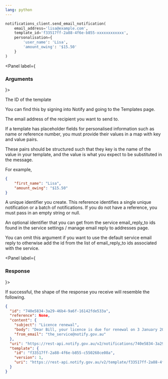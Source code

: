 ```yaml
---
lang: python
---
```



```python
notifications_client.send_email_notification(
    email_address='lisa@example.com',
    template_id='f33517ff-2a88-4f6e-b855-xxxxxxxxxxxx',
    personalisation={
        'user_name': 'Lisa',
        'amount_owing': '$15.50'
    }
)
```

<Panel label={<H3>Arguments</H3>}>
<Parameters>
  <Parameter required name="template_id">

The ID of the template

You can find this by signing into Notify and
going to the Templates page.

  </Parameter>
  <Parameter required name="email_address">

The email address of the recipient you want to send to.

  </Parameter>
  <Parameter optional name="personalisation">

If a template has placeholder fields for personalised information such as name
or reference number, you must provide their values in a map with key
and value pairs.

These pairs should be structured such that they key is the name
of the value in your template, and the value is what you expect to be
substituted in the message.

For example,

```json inline
{
    "first_name": "Lisa",
    "amount_owing": "$15.50"
}
```

  </Parameter>
  <Parameter optional name="reference">

A unique identifier you create. This reference identifies a single unique notification or a batch of notifications. If you do not have a reference, you must pass in an empty string or null.

  </Parameter>
  <Parameter optional name="email_reply_to_id">

An optional identifier that you can get from the service email_reply_to ids found in the service settings / manage email reply to addresses page.

You can omit this argument if you want to use the default service email reply to otherwise add the id from the list of email_reply_to ids associated with the service.

  </Parameter>

</Parameters>
</Panel>

<Panel label={<H3>Response</H3>}>

If successful, the shape of the response you receive will resemble the
following.


```json
{
  "id": "740e5834-3a29-46b4-9a6f-16142fde533a",
  "reference": None,
  "content": {
    "subject": "Licence renewal",
    "body": "Dear Bill, your licence is due for renewal on 3 January 2016.",
    "from_email": "the_service@notify.gov.au"
  },
  "uri": "https://rest-api.notify.gov.au/v2/notifications/740e5834-3a29-46b4-9a6f-16142fde533a",
  "template": {
    "id": "f33517ff-2a88-4f6e-b855-c550268ce08a",
    "version": 1,
    "uri": "https://rest-api.notify.gov.au/v2/template/f33517ff-2a88-4f6e-b855-c550268ce08a"
  }
}
```

</Panel>
